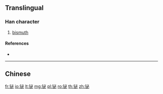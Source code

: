 {{character info/new}}
{{also|鉍}}
==Translingual==

===Han character===
{{Han char|rn=167|rad=钅|as=05|sn=10|four=|canj=CPH,OPPH,XCPH}}

# [[bismuth]]

====References====
* {{Han ref|kx=1328.061|hdz=64191.060|uh=94CB|ud=38091}}

----

==Chinese==
{{zh-see|鉍}}

[[fr:铋]]
[[io:铋]]
[[lt:铋]]
[[mg:铋]]
[[pl:铋]]
[[ro:铋]]
[[th:铋]]
[[zh:铋]]